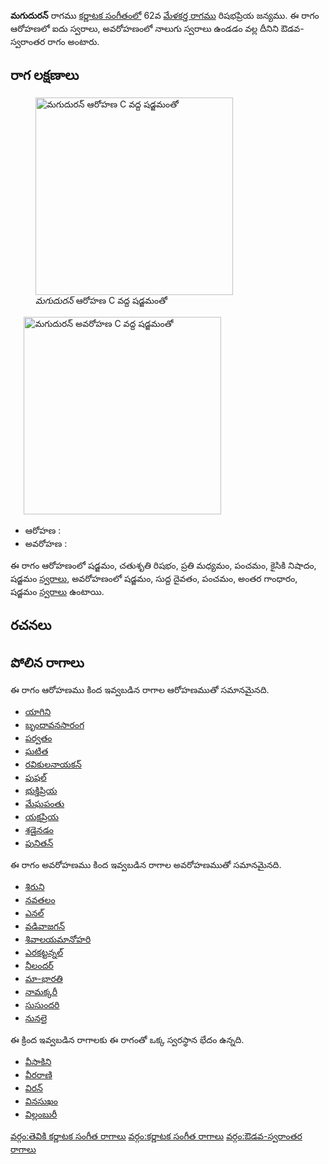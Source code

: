 {{Infobox ragam
	| name          	= మగుదురన్
	| synonym	    	= 
	| mela          	= 
	| chakra        	= 
	| janaka        	= 
	| type          	= ఔడవ-స్వరాంతర
	| arohanam      	= {{svaraC|S|R2|M2|P|N2|S'}} 
	| avarohanam    	= {{svaraC|S'|D1|P|G3|S}}
	| jeeva         	=
	| chhaya        	=
	| nyasa         	=
	| vishesha      	= 
	| equivalent  		= 
}}
{{కర్ణాటక సంగీత రాగాలు}}
'''మగుదురన్''' రాగము [[కర్ణాటక సంగీతం]]లో 62వ [[మేళకర్త రాగము]] రిషభప్రియ జన్యము.  ఈ రాగం ఆరోహణలో ఐదు స్వరాలు, అవరోహణంలో నాలుగు స్వరాలు ఉండడం వల్ల దీనిని ఔడవ-స్వరాంతర రాగం అంటారు.


==రాగ లక్షణాలు==
[[Image:maguduran_ar_kb2wiki.png|thumb|right|316px|''మగుదురన్'' ఆరోహణ C వద్ద షడ్జమంతో]]
	[[Image:maguduran_av_kb2wiki.png|thumb|right|316px|''మగుదురన్'' అవరోహణ C వద్ద షడ్జమంతో]]

* ఆరోహణ : {{svaraC|S|R2|M2|P|N2|S'}} 
* అవరోహణ : {{svaraC|S'|D1|P|G3|S}}

ఈ రాగం ఆరోహణంలో షడ్జమం, చతుశృతి రిషభం, ప్రతి మధ్యమం, పంచమం, కైసికి నిషాదం, షడ్జమం [[స్వరాలు]], అవరోహణంలో షడ్జమం, సుద్ద దైవతం, పంచమం, అంతర గాంధారం, షడ్జమం [[స్వరాలు]] ఉంటాయి.

==రచనలు==



==పోలిన రాగాలు==
ఈ రాగం ఆరోహణము కింద ఇవ్వబడిన రాగాల ఆరోహణముతో సమానమైనది.
* [[యాగిని]]
* [[ బృందావనసారంగ]]
* [[ పర్వతం]]
* [[ ఘటిత]]
* [[రవికులనాయకన్]]
* [[పుషల్]]
* [[భుక్తిప్రియ]]
* [[మేఘపంతు]]
* [[యక్షప్రియ]]
* [[శడైనడం]]
* [[పునితన్]]

ఈ రాగం అవరోహణము కింద ఇవ్వబడిన రాగాల అవరోహణముతో సమానమైనది.
* [[శిరుని]]
* [[నవతలం]]
* [[ఎనల్]]
* [[ వడివాజగన్]]
* [[శివాలయమానోహరి]]
* [[ఎరకట్టన్నల్]]
* [[నీలందర్]]
* [[మా-భారతి]]
* [[నామక్కరీ]]
* [[సుసుందరి]]
* [[నునలై]]

ఈ క్రింద ఇవ్వబడిన రాగాలకు ఈ రాగంతో ఒక్క స్వరస్థాన భేదం ఉన్నది.
* [[వీసాకిని]]
* [[వీరరాణి]]
* [[విరన్]]
* [[ వినసుఖం]]
* [[విల్లంబురీ]]



[[వర్గం:తెవికి కర్ణాటక సంగీత రాగాలు]]
[[వర్గం:కర్ణాటక సంగీత రాగాలు]]
[[వర్గం:ఔడవ-స్వరాంతర రాగాలు]]